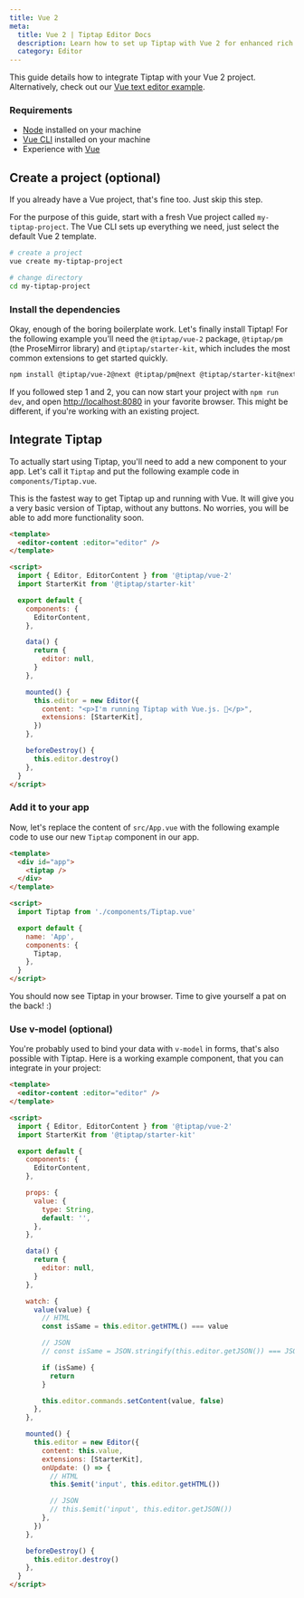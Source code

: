 ```yaml
---
title: Vue 2
meta:
  title: Vue 2 | Tiptap Editor Docs
  description: Learn how to set up Tiptap with Vue 2 for enhanced rich text editing capabilities. Follow our step-by-step guide in our docs!
  category: Editor
---
```


This guide details how to integrate Tiptap with your Vue 2 project. Alternatively, check out our [Vue text editor example](/examples/basics/default-text-editor).

### Requirements

- [Node](https://nodejs.org/en/download/) installed on your machine
- [Vue CLI](https://cli.vuejs.org/) installed on your machine
- Experience with [Vue](https://vuejs.org/v2/guide/#Getting-Started)

## Create a project (optional)

If you already have a Vue project, that's fine too. Just skip this step.

For the purpose of this guide, start with a fresh Vue project called `my-tiptap-project`. The Vue CLI sets up everything we need, just select the default Vue 2 template.

```bash
# create a project
vue create my-tiptap-project

# change directory
cd my-tiptap-project
```

### Install the dependencies

Okay, enough of the boring boilerplate work. Let's finally install Tiptap! For the following example you'll need the `@tiptap/vue-2` package, `@tiptap/pm` (the ProseMirror library) and `@tiptap/starter-kit`, which includes the most common extensions to get started quickly.

```bash
npm install @tiptap/vue-2@next @tiptap/pm@next @tiptap/starter-kit@next
```

If you followed step 1 and 2, you can now start your project with `npm run dev`, and open [http://localhost:8080](http://localhost:8080) in your favorite browser. This might be different, if you're working with an existing project.

## Integrate Tiptap

To actually start using Tiptap, you'll need to add a new component to your app. Let's call it `Tiptap` and put the following example code in `components/Tiptap.vue`.

This is the fastest way to get Tiptap up and running with Vue. It will give you a very basic version of Tiptap, without any buttons. No worries, you will be able to add more functionality soon.

```html
<template>
  <editor-content :editor="editor" />
</template>

<script>
  import { Editor, EditorContent } from '@tiptap/vue-2'
  import StarterKit from '@tiptap/starter-kit'

  export default {
    components: {
      EditorContent,
    },

    data() {
      return {
        editor: null,
      }
    },

    mounted() {
      this.editor = new Editor({
        content: "<p>I'm running Tiptap with Vue.js. 🎉</p>",
        extensions: [StarterKit],
      })
    },

    beforeDestroy() {
      this.editor.destroy()
    },
  }
</script>
```

### Add it to your app

Now, let's replace the content of `src/App.vue` with the following example code to use our new `Tiptap` component in our app.

```html
<template>
  <div id="app">
    <tiptap />
  </div>
</template>

<script>
  import Tiptap from './components/Tiptap.vue'

  export default {
    name: 'App',
    components: {
      Tiptap,
    },
  }
</script>
```

You should now see Tiptap in your browser. Time to give yourself a pat on the back! :)

### Use v-model (optional)

You're probably used to bind your data with `v-model` in forms, that's also possible with Tiptap. Here is a working example component, that you can integrate in your project:

```html
<template>
  <editor-content :editor="editor" />
</template>

<script>
  import { Editor, EditorContent } from '@tiptap/vue-2'
  import StarterKit from '@tiptap/starter-kit'

  export default {
    components: {
      EditorContent,
    },

    props: {
      value: {
        type: String,
        default: '',
      },
    },

    data() {
      return {
        editor: null,
      }
    },

    watch: {
      value(value) {
        // HTML
        const isSame = this.editor.getHTML() === value

        // JSON
        // const isSame = JSON.stringify(this.editor.getJSON()) === JSON.stringify(value)

        if (isSame) {
          return
        }

        this.editor.commands.setContent(value, false)
      },
    },

    mounted() {
      this.editor = new Editor({
        content: this.value,
        extensions: [StarterKit],
        onUpdate: () => {
          // HTML
          this.$emit('input', this.editor.getHTML())

          // JSON
          // this.$emit('input', this.editor.getJSON())
        },
      })
    },

    beforeDestroy() {
      this.editor.destroy()
    },
  }
</script>
```
